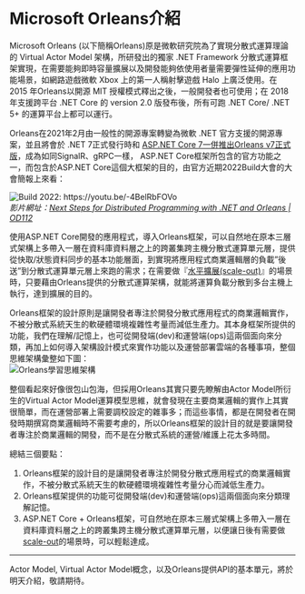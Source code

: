 # Microsoft Orleans介紹

Microsoft Orleans (以下簡稱Orleans)原是微軟研究院為了實現分散式運算理論的 Virtual Actor Model 架構，所研發出的獨家 .NET Framework 分散式運算框架實現，在需要能夠即時容量擴展以及開發能夠依使用者量需要彈性延伸的應用功能場景，如網路遊戲微軟 Xbox 上的第一人稱射擊遊戲 Halo 上廣泛使用。在 2015 年Orleans以開源 MIT 授權模式釋出之後，一般開發者也可使用；在 2018 年支援跨平台 .NET Core 的 version 2.0 版發布後，所有可跑 .NET Core/ .NET 5+ 的運算平台上都可以運行。

Orleans在2021年2月由一般性的開源專案轉變為微軟 .NET 官方支援的開源專案，並且將會於 .NET 7正式發行時和 [ASP.NET Core 7一併推出Orleans v7正式版](https://devblogs.microsoft.com/dotnet/asp-net-core-updates-in-net-7-preview-1/)，成為如同SignalR、gRPC一樣， ASP.NET Core框架所包含的官方功能之一，而包含於ASP.NET Core這個大框架的目的，由官方近期2022Build大會的大會簡報上來看：

![Build 2022: https://youtu.be/-4BelRbFOVo](orleans-aspnetcore.png)  
*影片網址：[Next Steps for Distributed Programming with .NET and Orleans | OD112](https://youtu.be/-4BelRbFOVo)*

使用ASP.NET Core開發的應用程式，導入Orleans框架，可以自然地在原本三層式架構上多帶入一層在資料庫資料層之上的跨叢集跨主機分散式運算單元層，提供從快取/狀態資料同步的基本功能層面，到實現將應用程式商業邏輯層的負載"後送"到分散式運算單元層上來跑的需求；在需要做『[水平擴展(scale-out)](https://docs.microsoft.com/en-us/azure/architecture/guide/design-principles/scale-out)』的場景時，只要藉由Orleans提供的分散式運算架構，就能將運算負載分散到多台主機上執行，達到擴展的目的。

Orleans框架的設計原則是讓開發者專注於開發分散式應用程式的商業邏輯實作，不被分散式系統天生的軟硬體環境複雜性考量而減低生產力。其本身框架所提供的功能，我們在理解/記憶上，也可從開發端(dev)和運營端(ops)這兩個面向來分類，再加上如何導入架構設計模式來實作功能以及運營部署雲端的各種事項，整個思維架構彙整如下圖：  
![Orleans學習思維架構](toc.png)

整個看起來好像很包山包海，但採用Orleans其實只要先瞭解由Actor Model所衍生的Virtual Actor Model運算模型思維，就會發現在主要商業邏輯的實作上其實很簡單，而在運營部署上需要調校設定的雜事多；而這些事情，都是在開發者在開發時期撰寫商業邏輯時不需要考慮的，所以Orleans框架的設計目的就是要讓開發者專注於商業邏輯的開發，而不是在分散式系統的運營/維護上花太多時間。

總結三個要點：

1. Orleans框架的設計目的是讓開發者專注於開發分散式應用程式的商業邏輯實作，不被分散式系統天生的軟硬體環境複雜性考量分心而減低生產力。
2. Orleans框架提供的功能可從開發端(dev)和運營端(ops)這兩個面向來分類理解記憶。
3. ASP.NET Core + Orleans框架，可自然地在原本三層式架構上多帶入一層在資料庫資料層之上的跨叢集跨主機分散式運算單元層，以便讓日後有需要做[scale-out](https://docs.microsoft.com/en-us/azure/architecture/guide/design-principles/scale-out)的場景時，可以輕鬆達成。

---

Actor Model, Virtual Actor Model概念，以及Orleans提供API的基本單元，將於明天介紹，敬請期待。